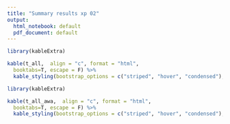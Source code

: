 ```yaml
---
title: "Summary results xp 02"
output:
  html_notebook: default
  pdf_document: default
---
```





```r
library(kableExtra)

kable(t_all,  align = "c", format = "html",
  booktabs=T, escape = F) %>%
  kable_styling(bootstrap_options = c("striped", "hover", "condensed"), font =21)

```
```r
library(kableExtra)

kable(t_all_awa,  align = "c", format = "html",
  booktabs=T, escape = F) %>%
  kable_styling(bootstrap_options = c("striped", "hover", "condensed"), font =21)

```


